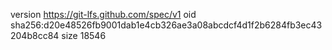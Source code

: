 version https://git-lfs.github.com/spec/v1
oid sha256:d20e48526fb9001dab1e4cb326ae3a08abcdcf4d1f2b6284fb3ec43204b8cc84
size 18546
